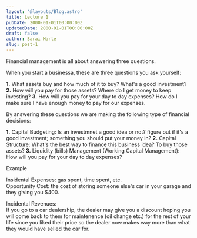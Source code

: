 ```yaml
---
layout: '@layouts/Blog.astro'
title: Lecture 1
pubDate: 2000-01-01T00:00:00Z 
updatedDate: 2000-01-01T00:00:00Z 
draft: false
author: Sarai Marte
slug: post-1
---
```


Financial management is all about answering three questions. 

When you start a businessa, these are three questions you ask yourself:

**1.** What assets buy and how much of it to buy?    What's a good investment?
**2.** How will you pay for those assets?   Where do I get money to keep investing?
**3.** How will you pay for your day to day expenses?  How do I make sure I have enough money to pay for our expenses.

By answering these questions we are making the following type of financial decisions:

**1.** Capital Budgeting: Is an investmnet a good idea or not? figure out if it's a good investment;  something you should put your money in?
**2.** Capital Structure: What's the best way to finance this business idea? To buy those assets?
**3.** Liquidity (bills) Management (Working Capital Management): How will you pay for your day to day expenses?  

Example

Insidental Expenses: gas spent, time spent, etc.  
Opportunity Cost: the cost of storing someone else's car in your garage and they giving you $400.   

Incidental Revenues:   
If you go to a car dealership, the dealer may give you a discount hoping you will come back to them for maintenence (oil change etc.) for the rest of your life since you liked their price so the dealer now makes way more than what they would have selled the car for.  